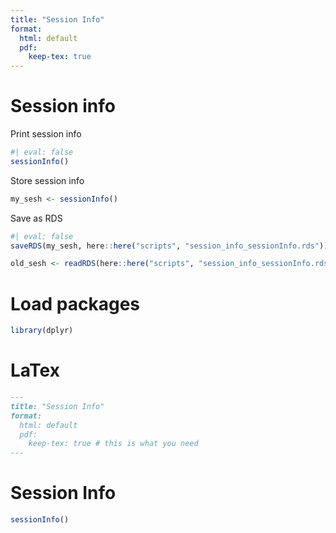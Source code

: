 ```yaml
---
title: "Session Info"
format: 
  html: default
  pdf:
    keep-tex: true
---
```


# Session info

Print session info

```r
#| eval: false
sessionInfo()
```

Store session info
```r
my_sesh <- sessionInfo()
```

Save as RDS

```r
#| eval: false
saveRDS(my_sesh, here::here("scripts", "session_info_sessionInfo.rds"))
```

```r
old_sesh <- readRDS(here::here("scripts", "session_info_sessionInfo.rds"))
```

# Load packages

```r
library(dplyr)
```

# LaTex

```markdown
---
title: "Session Info"
format: 
  html: default
  pdf:
    keep-tex: true # this is what you need
---
```


# Session Info 

```r
sessionInfo()
```

